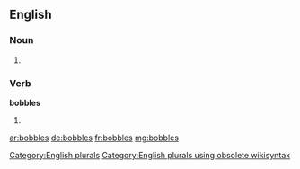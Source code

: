 ==English==

===Noun===
{{head|en}}

# {{plural of|bobble}}

===Verb===
'''bobbles'''

# {{en-third-person singular of|bobble}}

[[Category:English plurals]][[Category:English plurals using obsolete wikisyntax]]

[[ar:bobbles]]
[[de:bobbles]]
[[fr:bobbles]]
[[mg:bobbles]]